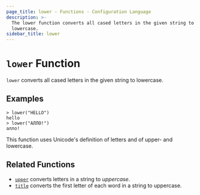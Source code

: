 ```yaml
---
page_title: lower - Functions - Configuration Language
description: >-
  The lower function converts all cased letters in the given string to
  lowercase.
sidebar_title: lower
---
```


# `lower` Function

`lower` converts all cased letters in the given string to lowercase.

## Examples

```
> lower("HELLO")
hello
> lower("АЛЛО!")
алло!
```

This function uses Unicode's definition of letters and of upper- and lowercase.

## Related Functions

* [`upper`](/language/functions/upper) converts letters in a string to _uppercase_.
* [`title`](/language/functions/title) converts the first letter of each word in a string to uppercase.
